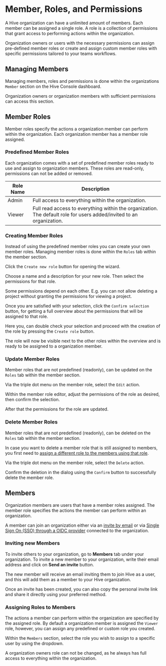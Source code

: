 
# Member, Roles, and Permissions

A Hive organization can have a unlimited amount of members. Each member can be assigned a single
role. A role is a collection of permissions that grant access to performing actions within the
organization.

Organization owners or users with the necessary permissions can assign pre-defined member roles or
create and assign custom member roles with specific permissions tailored to your teams workflows.

## Managing Members

Managing members, roles and permissions is done within the organizations `Member` section on the
Hive Console dashboard.

Organization owners or organization members with sufficient permissions can access this section.


<NextImage
  alt="Organization Member Section"
  src={membersTabImage}
  className="mt-8 rounded-lg drop-shadow-md"
/>

## Member Roles

Member roles specify the actions a organization member can perform within the organization. Each
organization member has a member role assigned.

### Predefined Member Roles

Each organization comes with a set of predefined member roles ready to use and assign to
organization members. These roles are read-only, permissions can not be added or removed.

| Role Name | Description                                                                                                          |
| --------- | -------------------------------------------------------------------------------------------------------------------- |
| Admin     | Full access to everything within the organization.                                                                   |
| Viewer    | Full read access to everything within the organization. The default role for users added/invited to an organization. |

### Creating Member Roles

Instead of using the predefined member roles you can create your own member roles. Managing member
roles is done within the `Roles` tab within the member section.


<NextImage
  alt="Members of an Organization"
  src={createRole01StartImage}
  className="mt-8 rounded-lg drop-shadow-md"
/>

Click the `Create new role` button for opening the wizard.


<NextImage
  alt="Member Role Creator"
  src={createRole02WizardImage}
  className="mt-8 rounded-lg drop-shadow-md"
/>

Choose a name and a description for your new role. Then select the permissions for that role.

Some permissions depend on each other. E.g. you can not allow deleting a project without granting
the permissions for viewing a project.

Once you are satisfied with your selection, click the `Confirm selection` button, for getting a full
overview about the permissions that will be assigned to that role.


<NextImage
  alt="Member Role Creator - Permission Overview"
  src={createRole03ConfirmImage}
  className="mt-8 rounded-lg drop-shadow-md"
/>

Here you, can double check your selection and proceed with the creation of the role by pressing the
`Create role` button.

The role will now be visible next to the other roles within the overview and is ready to be assigned
to a organization member.


<NextImage
  alt="Member Role Creator - Permission Overview"
  src={createRole03ConfirmImage}
  className="mt-8 rounded-lg drop-shadow-md"
/>

### Update Member Roles

Member roles that are not predefined (readonly), can be updated on the `Roles` tab within the member
section.

Via the triple dot menu on the member role, select the `Edit` action.


<NextImage
  alt="Update member role"
  src={updateRole01StartImage}
  className="mt-8 rounded-lg drop-shadow-md"
/>

Within the member role editor, adjust the permissions of the role as desired, then confirm the
selection.


<NextImage
  alt="Update member role editor"
  src={updateRole02EditorImage}
  className="mt-8 rounded-lg drop-shadow-md"
/>

After that the permissions for the role are updated.

### Delete Member Roles

Member roles that are not predefined (readonly), can be deleted on the `Roles` tab within the member
section.

In case you want to delete a member role that is still assigned to members, you first need to
[assign a different role to the members using that role](./members-roles-permissions.mdx#assigning-roles).

Via the triple dot menu on the member role, select the `Delete` action.


<NextImage
  alt="Delete member role"
  src={deleteRole01StartImage}
  className="mt-8 rounded-lg drop-shadow-md"
/>

Confirm the deletion in the dialog using the `Confirm` button to successfully delete the member
role.


<NextImage
  alt="Delete member role confirmation"
  src={deleteRole02ConfirmImage}
  className="mt-8 max-w-lg rounded-lg drop-shadow-md"
/>

## Members

Organization members are users that have a member roles assigned. The member role specifies the
actions the member can perform within an organization.

A member can join an organization either via an
[invite by email](./members-roles-permissions.mdx#inviting-new-members) or via
[Single Sign On (SSO) through a OIDC provider](./sso-oidc-provider.mdx) connected to the
organization.

### Inviting new Members

To invite others to your organization, go to **Members** tab under your organization. To invite a
new member to your organization, write their email address and click on **Send an invite** button.


<NextImage
  alt="Invite Member to Organization"
  src={orgInviteMemberImage}
  className="mt-8 rounded-lg drop-shadow-md"
/>

The new member will receive an email inviting them to join Hive as a user, and this will add them as
a member to your Hive organization.

Once an invite has been created, you can also copy the personal invite link and share it directly
using your preferred method.


<NextImage
  alt="Copy Invite Link"
  src={orgInviteLinkImage}
  className="mt-8 max-w-lg rounded-lg drop-shadow-md"
/>

### Assigning Roles to Members

The actions a member can perform within the organization are specified by the assigned role. By
default a organization member is assigned the `Viewer` role, however, you can assign any predefined
or custom role you created.

Within the `Members` section, select the role you wish to assign to a specific user by using the
dropdown.

A organization owners role can not be changed, as he always has full access to everything within the
organization.


<NextImage
  alt="Assign member role"
  src={userAssignRole01Image}
  className="mt-8 max-w-lg rounded-lg drop-shadow-md"
/>
